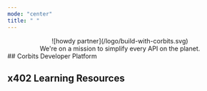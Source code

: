 ```yaml
---
mode: "center"
title: " "
---
```



<div align="center">
![howdy partner](/logo/build-with-corbits.svg)
</div>
<div align="center">
We're on a mission to simplify every API on the planet.
</div>
## Corbits Developer Platform

<welcome6 />

## x402 Learning Resources

<x402snippet />

